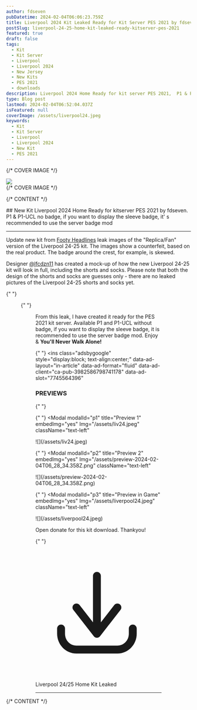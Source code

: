 ```yaml
---
author: fdseven
pubDatetime: 2024-02-04T06:06:23.759Z
title: Liverpool 2024 Kit Leaked Ready for Kit Server PES 2021 by fdseven
postSlug: liverpool-24-25-home-kit-leaked-ready-kitserver-pes-2021
featured: true
draft: false
tags:
  - Kit
  - Kit Server
  - Liverpool
  - Liverpool 2024
  - New Jersey
  - New Kits
  - PES 2021
  - downloads
description: Liverpool 2024 Home Ready for kit server PES 2021,  P1 & P1-UCL no badge, if you want to display the sleeve badge, it' s recommended to use the server badge mod
type: Blog post
lastmod: 2024-02-04T06:52:04.037Z
isFeatured: null
coverImage: /assets/liverpool24.jpeg
keywords:
  - Kit
  - Kit Server
  - Liverpool
  - Liverpool 2024
  - New Kit
  - PES 2021
---
```



{/* COVER IMAGE */}

<div class="col-start-1 col-span-8 lg:col-start-2 lg:col-end-9 lg:row-span-2 mt-0 lg:-mt-40">
  <div className="relative lg:-mr-8">
    <img
      transition:persist
      src={frontmatter.coverImage}
      className="cover w-full aspect-video object-cover"
    />
  </div>
</div>
{/* COVER IMAGE */}

{/* CONTENT */}

<div class="col-span-8 md:col-start-2 md:col-span-6 lg:col-start-2 lg:col-span-4 [&>h2]:!mt-0">
  ## New Kit Liverpool 2024 Home Ready for kitserver PES 2021 by fdseven. P1 & P1-UCL no badge, if you want to display the sleeve badge, it' s recommended to use the server badge mod
  
  <hr />

Update new kit from [Footy Headlines](https://www.footyheadlines.com/2023/09/liverpool-24-25-home-kit-prediction.html) leak images of the "Replica/Fan" version of the Liverpool 24-25 kit. The images show a counterfeit, based on the real product. The badge around the crest, for example, is skewed.

Designer [@lfcdzn11](https://twitter.com/lfcdzn11/status/1743388309303275820) has created a mock-up of how the new Liverpool 24-25 kit will look in full, including the shorts and socks. Please note that both the design of the shorts and socks are guesses only - there are no leaked pictures of the Liverpool 24-25 shorts and socks yet.

{" "}
<Figure title="Design from @lfcdzn11" src="/assets/liv-24.jpeg" />

{" "}
<Figure
  title="Design from Footy Headlines collaboration with @lfcdzn11"
  src="/assets/Liverpool 24-25 Home Kit  (2).jpeg"
/>

From this leak, I have created it ready for the PES 2021 kit server. Available P1 and P1-UCL without badge, if you want to display the sleeve badge, it is recommended to use the server badge mod. Enjoy & **You'll Never Walk Alone!**

{" "}
<ins
  class="adsbygoogle"
  style="display:block; text-align:center;"
  data-ad-layout="in-article"
  data-ad-format="fluid"
  data-ad-client="ca-pub-3982586798741178"
  data-ad-slot="7745564396"
></ins>
<script>(adsbygoogle = window.adsbygoogle || []).push({});</script>

### PREVIEWS

{" "}

{" "}
<Modal
  modalId="p1"
  title="Preview 1"
  embedImg="yes"
  Img="/assets/liv24.jpeg"
  className="text-left"
>
  <main slot="main" class="relative">
    ![](/assets/liv24.jpeg)
  </main>
</Modal>

{" "}
<Modal
  modalId="p2"
  title="Preview 2"
  embedImg="yes"
  Img="/assets/preview-2024-02-04T06_28_34.358Z.png"
  className="text-left"
>
  <main slot="main" class="relative">
    ![](/assets/preview-2024-02-04T06_28_34.358Z.png)
  </main>
</Modal>

{" "}
<Modal
  modalId="p3"
  title="Preview in Game"
  embedImg="yes"
  Img="/assets/liverpool24.jpeg"
  className="text-left"
>
  <main slot="main" class="relative">
    ![](/assets/liverpool24.jpeg)
  </main>
</Modal>

Open donate for this kit download. Thankyou!

{" "}
<div className="flex flex-wrap gap-2">
  <LinkButton
    targetNew={true}
    title="Liverpool 24/25 Home Kit Leaked"
    href="https://www.buymeacoffee.com/fdse7enh/e/209040"
    className="flex items-center [&>p]:!m-0 px-4 !text-skin-inverted [&>p]:!text-skin-inverted [&>p>svg]:text-skin-inverted bg-skin-accent rounded-full !decoration-transparent border border-skin-accent transition duration-500"
  >
    <svg
      class="text-skin-inverted"
      viewBox="0 0 24 24"
      fill="none"
      xmlns="http://www.w3.org/2000/svg"
    >
      <g id="SVGRepo_bgCarrier" stroke-width="0"></g>
      <g
        id="SVGRepo_tracerCarrier"
        stroke-linecap="round"
        stroke-linejoin="round"
      ></g>
      <g id="SVGRepo_iconCarrier">
        <path
          d="M5.625 15C5.625 14.5858 5.28921 14.25 4.875 14.25C4.46079 14.25 4.125 14.5858 4.125 15H5.625ZM4.875 16H4.125H4.875ZM19.275 15C19.275 14.5858 18.9392 14.25 18.525 14.25C18.1108 14.25 17.775 14.5858 17.775 15H19.275ZM11.1086 15.5387C10.8539 15.8653 10.9121 16.3366 11.2387 16.5914C11.5653 16.8461 12.0366 16.7879 12.2914 16.4613L11.1086 15.5387ZM16.1914 11.4613C16.4461 11.1347 16.3879 10.6634 16.0613 10.4086C15.7347 10.1539 15.2634 10.2121 15.0086 10.5387L16.1914 11.4613ZM11.1086 16.4613C11.3634 16.7879 11.8347 16.8461 12.1613 16.5914C12.4879 16.3366 12.5461 15.8653 12.2914 15.5387L11.1086 16.4613ZM8.39138 10.5387C8.13662 10.2121 7.66533 10.1539 7.33873 10.4086C7.01212 10.6634 6.95387 11.1347 7.20862 11.4613L8.39138 10.5387ZM10.95 16C10.95 16.4142 11.2858 16.75 11.7 16.75C12.1142 16.75 12.45 16.4142 12.45 16H10.95ZM12.45 5C12.45 4.58579 12.1142 4.25 11.7 4.25C11.2858 4.25 10.95 4.58579 10.95 5H12.45ZM4.125 15V16H5.625V15H4.125ZM4.125 16C4.125 18.0531 5.75257 19.75 7.8 19.75V18.25C6.61657 18.25 5.625 17.2607 5.625 16H4.125ZM7.8 19.75H15.6V18.25H7.8V19.75ZM15.6 19.75C17.6474 19.75 19.275 18.0531 19.275 16H17.775C17.775 17.2607 16.7834 18.25 15.6 18.25V19.75ZM19.275 16V15H17.775V16H19.275ZM12.2914 16.4613L16.1914 11.4613L15.0086 10.5387L11.1086 15.5387L12.2914 16.4613ZM12.2914 15.5387L8.39138 10.5387L7.20862 11.4613L11.1086 16.4613L12.2914 15.5387ZM12.45 16V5H10.95V16H12.45Z"
          fill="currentColor"
        ></path>
      </g>
    </svg>
    <p>Liverpool 24/25 Home Kit Leaked</p>
  </LinkButton>
</div>

  <hr />
</div>
{/* CONTENT */}
